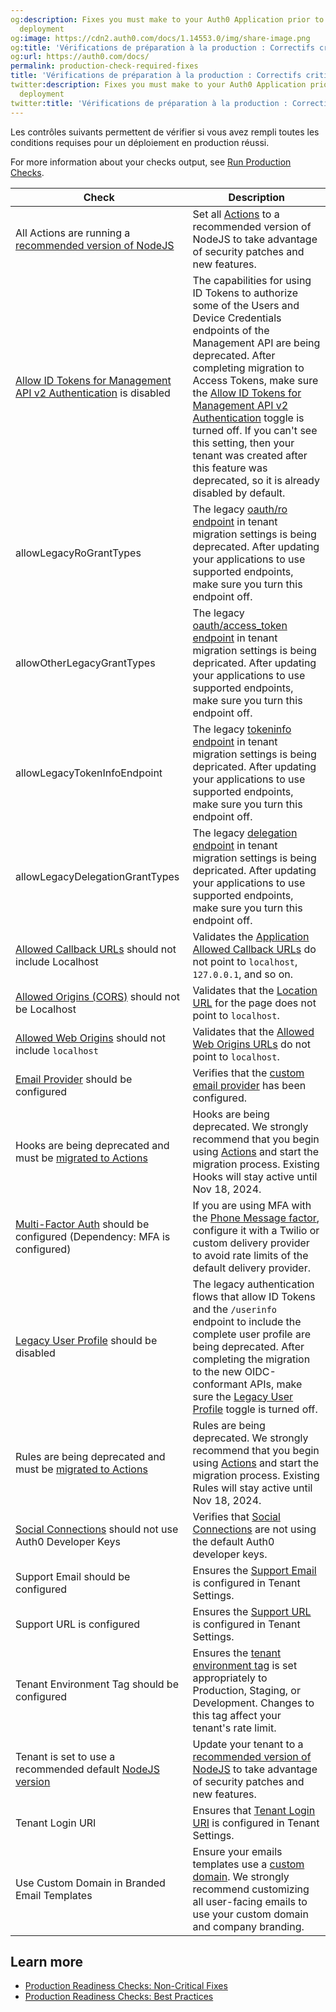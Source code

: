 ```yaml
---
og:description: Fixes you must make to your Auth0 Application prior to production
  deployment
og:image: https://cdn2.auth0.com/docs/1.14553.0/img/share-image.png
og:title: 'Vérifications de préparation à la production : Correctifs critiques'
og:url: https://auth0.com/docs/
permalink: production-check-required-fixes
title: 'Vérifications de préparation à la production : Correctifs critiques'
twitter:description: Fixes you must make to your Auth0 Application prior to production
  deployment
twitter:title: 'Vérifications de préparation à la production : Correctifs critiques'
---
```


Les contrôles suivants permettent de vérifier si vous avez rempli toutes les conditions requises pour un déploiement en production réussi.

For more information about your checks output, see [Run Production Checks](/docs/deploy-monitor/pre-deployment-checks/how-to-run-production-checks).

<table class="table"><thead>
<tr>
<th>Check</th>
<th>Description</th>
</tr>
</thead>
<tbody>
<tr>
<td>All Actions are running a <a href="/docs/troubleshoot/product-lifecycle/past-migrations/migrate-nodejs-16-to-nodejs-18">recommended version of NodeJS</a></td>
<td>Set all <a href="/docs/troubleshoot/product-lifecycle/past-migrations/migrate-nodejs-16-to-nodejs-18">Actions</a> to a recommended version of NodeJS to take advantage of security patches and new features.</td>
</tr>
<tr>
<td><a href="/docs/troubleshoot/product-lifecycle/past-migrations/migrate-to-calling-api-with-access-tokens">Allow ID Tokens for Management API v2 Authentication</a> is disabled</td>
<td>The capabilities for using ID Tokens to authorize some of the Users and Device Credentials endpoints of the Management API are being deprecated. After completing migration to Access Tokens, make sure the <a href="https://manage.auth0.com/#/tenant/advanced">Allow ID Tokens for Management API v2 Authentication</a> toggle is turned off. If you can't see this setting, then your tenant was created after this feature was deprecated, so it is already disabled by default.</td>
</tr>
<tr>
<td>allowLegacyRoGrantTypes</td>
<td>The legacy <a href="/docs/troubleshoot/product-lifecycle/past-migrations/migration-oauthro-oauthtoken">oauth/ro endpoint</a> in tenant migration settings is being deprecated. After updating your applications to use supported endpoints, make sure you turn this endpoint off.</td>
</tr>
<tr>
<td>allowOtherLegacyGrantTypes</td>
<td>The legacy <a href="https://auth0.com/docs/api/authentication/login-legacy/social-with-providers-access-token">oauth/access_token endpoint</a> in tenant migration settings is being depricated. After updating your applications to use supported endpoints, make sure you turn this endpoint off.</td>
</tr>
<tr>
<td>allowLegacyTokenInfoEndpoint</td>
<td>The legacy <a href="/docs/troubleshoot/product-lifecycle/past-migrations#tokeninfo-endpoint-validation">tokeninfo endpoint</a> in tenant migration settings is being depricated. After updating your applications to use supported endpoints, make sure you turn this endpoint off.</td>
</tr>
<tr>
<td>allowLegacyDelegationGrantTypes</td>
<td>The legacy <a href="/docs/authenticate/login/oidc-conformant-authentication/oidc-adoption-delegation">delegation endpoint</a> in tenant migration settings is being depricated. After updating your applications to use supported endpoints, make sure you turn this endpoint off.</td>
</tr>
<tr>
<td><a href="/docs/authenticate/login/redirect-users-after-login">Allowed Callback URLs</a> should not include Localhost</td>
<td>Validates the <a href="https://manage.auth0.com/#/applications">Application Allowed Callback URLs</a> do not point to <code>localhost</code>, <code>127.0.0.1</code>, and so on.</td>
</tr>
<tr>
<td><a href="/docs/authenticate/login/cross-origin-authentication">Allowed Origins (CORS)</a> should not be Localhost</td>
<td>Validates that the <a href="https://manage.auth0.com/#/applications">Location URL</a> for the page does not point to <code>localhost</code>.</td>
</tr>
<tr>
<td><a href="/docs/get-started/applications/application-settings">Allowed Web Origins</a> should not include <code>localhost</code></td>
<td>Validates that the <a href="https://manage.auth0.com/#/applications">Allowed Web Origins URLs</a> do not point to <code>localhost</code>.</td>
</tr>
<tr>
<td><a href="/docs/customize/email/smtp-email-providers">Email Provider</a> should be configured</td>
<td>Verifies that the <a href="https://manage.auth0.com/#/emails/provider">custom email provider</a> has been configured.</td>
</tr>
<tr>
<td>Hooks are being deprecated and must be <a href="/docs/customize/actions/migrate/migrate-from-hooks-to-actions">migrated to Actions</a></td>
<td>Hooks are being deprecated. We strongly recommend that you begin using <a href="/docs/customize/actions/migrate/migrate-from-hooks-to-actions">Actions</a> and start the migration process. Existing Hooks will stay active until Nov 18, 2024.</td>
</tr>
<tr>
<td><a href="/docs/secure/multi-factor-authentication/multi-factor-authentication-factors/configure-sms-voice-notifications-mfa">Multi-Factor Auth</a> should be configured (Dependency: MFA is configured)</td>
<td>If you are using MFA with the <a href="https://manage.auth0.com/#/mfa">Phone Message factor</a>, configure it with a Twilio or custom delivery provider to avoid rate limits of the default delivery provider.</td>
</tr>
<tr>
<td><a href="/docs/troubleshoot/product-lifecycle/past-migrations/migrate-from-legacy-auth-flows#user-profiles">Legacy User Profile</a> should be disabled</td>
<td>The legacy authentication flows that allow ID Tokens and the <code>/userinfo</code> endpoint to include the complete user profile are being deprecated. After completing the migration to the new OIDC-conformant APIs, make sure the <a href="https://manage.auth0.com/#/account/advanced">Legacy User Profile</a> toggle is turned off.</td>
</tr>
<tr>
<td>Rules are being deprecated and must be <a href="/docs/customize/actions/migrate/migrate-from-rules-to-actions">migrated to Actions</a></td>
<td>Rules are being deprecated. We strongly recommend that you begin using <a href="/docs/customize/actions/migrate/migrate-from-rules-to-actions">Actions</a> and start the migration process. Existing Rules will stay active until Nov 18, 2024.</td>
</tr>
<tr>
<td><a href="/docs/authenticate/identity-providers/social-identity-providers/devkeys">Social Connections</a> should not use Auth0 Developer Keys</td>
<td>Verifies that <a href="https://manage.auth0.com/#/connections/social">Social Connections</a> are not using the default Auth0 developer keys.</td>
</tr>
<tr>
<td>Support Email should be configured</td>
<td>Ensures the <a href="https://manage.auth0.com/#/account">Support Email</a> is configured in Tenant Settings.</td>
</tr>
<tr>
<td>Support URL is configured</td>
<td>Ensures the <a href="https://manage.auth0.com/#/account">Support URL</a> is configured in Tenant Settings.</td>
</tr>
<tr>
<td>Tenant Environment Tag should be configured</td>
<td>Ensures the <a href="https://support.auth0.com/tenants/public">tenant environment tag</a> is set appropriately to Production, Staging, or Development. Changes to this tag affect your tenant's rate limit.</td>
</tr>
<tr>
<td>Tenant is set to use a recommended default <a href="/docs/troubleshoot/product-lifecycle/deprecations-and-migrations/migrate-actions-nodejs-16-to-nodejs-18ions-nodejs-16-to-nodejs-18">NodeJS version</a></td>
<td>Update your tenant to a <a href="/docs/troubleshoot/product-lifecycle/past-migrations/migrate-nodejs-16-to-nodejs-18">recommended version of NodeJS</a> to take advantage of security patches and new features.</td>
</tr>
<tr>
<td>Tenant Login URI</td>
<td>Ensures that <a href="https://manage.auth0.com/#/tenant/advanced">Tenant Login URI</a> is configured in Tenant Settings.</td>
</tr>
<tr>
<td>Use Custom Domain in Branded Email Templates</td>
<td>Ensure your emails templates use a <a href="/docs/customize/custom-domains/configure-features-to-use-custom-domains#use-custom-domains-in-emails">custom domain</a>. We strongly recommend customizing all user-facing emails to use your custom domain and company branding.</td>
</tr>
</tbody>
</table>

## Learn more

* [Production Readiness Checks: Non-Critical Fixes](/docs/deploy-monitor/pre-deployment-checks/production-check-recommended-fixes)
* [Production Readiness Checks: Best Practices](/docs/deploy-monitor/pre-deployment-checks/production-checks-best-practices)